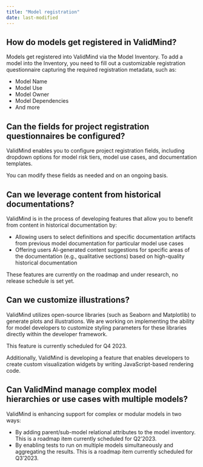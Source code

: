 ```yaml
---
title: "Model registration"
date: last-modified
---
```


## How do models get registered in ValidMind?

Models get registered into ValidMind via the Model Inventory. To add a model into the Inventory, you need to fill out a customizable registration questionnaire capturing the required registration metadata, such as:

- Model Name
- Model Use
- Model Owner
- Model Dependencies
- And more

## Can the fields for project registration questionnaires be configured?

ValidMind enables you to configure project registration fields, including dropdown options for model risk tiers, model use cases, and documentation templates. 

You can modify these fields as needed and on an ongoing basis.

## Can we leverage content from historical documentations? 

ValidMind is in the process of developing features that allow you to benefit from content in historical documentation by:

- Allowing users to select definitions and specific documentation artifacts from previous model documentation for particular model use cases
- Offering users AI-generated content suggestions for specific areas of the documentation (e.g., qualitative sections) based on high-quality historical documentation

These features are currently on the roadmap and under research, no release schedule is set yet.

## Can we customize illustrations?

ValidMind utilizes open-source libraries (such as Seaborn and Matplotlib) to generate plots and illustrations. We are working on implementing the ability for model developers to customize styling parameters for these libraries directly within the developer framework.

This feature is currently scheduled for Q4 2023.

Additionally, ValidMind is developing a feature that enables developers to create custom visualization widgets by writing JavaScript-based rendering code.

## Can ValidMind manage complex model hierarchies or use cases with multiple models?

ValidMind is enhancing support for complex or modular models in two ways:

- By adding parent/sub-model relational attributes to the model inventory. This is a roadmap item currently scheduled for Q2’2023.
- By enabling tests to run on multiple models simultaneously and aggregating the results. This is a roadmap item currently scheduled for Q3’2023.
